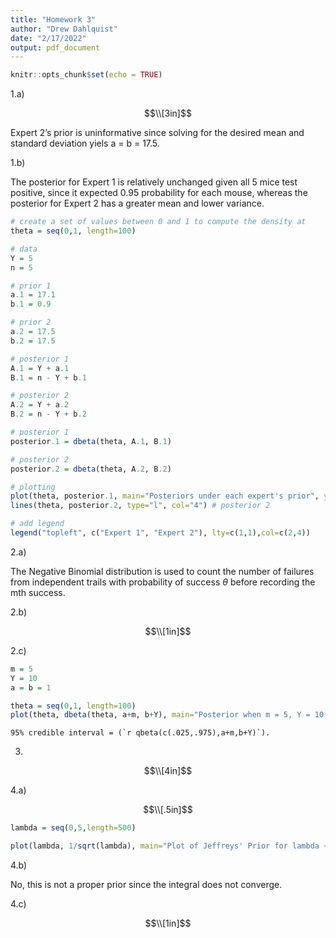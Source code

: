 ```yaml
---
title: "Homework 3"
author: "Drew Dahlquist"
date: "2/17/2022"
output: pdf_document
---
```


```r
knitr::opts_chunk$set(echo = TRUE)
```

1.a)

$$\\[3in]$$

Expert 2's prior is uninformative since solving for the desired mean and standard deviation yiels a = b = 17.5. 

1.b)

The posterior for Expert 1 is relatively unchanged given all 5 mice test positive, since it expected 0.95 probability for each mouse, whereas the posterior for Expert 2 has a greater mean and lower variance.

```r
# create a set of values between 0 and 1 to compute the density at
theta = seq(0,1, length=100)

# data
Y = 5
n = 5

# prior 1
a.1 = 17.1
b.1 = 0.9

# prior 2
a.2 = 17.5
b.2 = 17.5

# posterior 1
A.1 = Y + a.1
B.1 = n - Y + b.1

# posterior 2
A.2 = Y + a.2
B.2 = n - Y + b.2

# posterior 1
posterior.1 = dbeta(theta, A.1, B.1)

# posterior 2
posterior.2 = dbeta(theta, A.2, B.2)

# plotting
plot(theta, posterior.1, main="Posteriors under each expert's prior", ylab="density", type="l", col="2", ylim=c(0,6)) # posterior 1
lines(theta, posterior.2, type="l", col="4") # posterior 2

# add legend
legend("topleft", c("Expert 1", "Expert 2"), lty=c(1,1),col=c(2,4))
```

2.a)

The Negative Binomial distribution is used to count the number of failures from independent trails with probability of success $\theta$ before recording the mth success.

2.b)

$$\\[1in]$$

2.c)

```r
m = 5
Y = 10
a = b = 1

theta = seq(0,1, length=100)
plot(theta, dbeta(theta, a+m, b+Y), main="Posterior when m = 5, Y = 10, a = b = 1", ylab="density", type="l", col="2", ylim=c(0,6))
```

    95% credible interval = (`r qbeta(c(.025,.975),a+m,b+Y)`).

3)

$$\\[4in]$$

4.a)

$$\\[.5in]$$

```r
lambda = seq(0,5,length=500)

plot(lambda, 1/sqrt(lambda), main="Plot of Jeffreys' Prior for lambda ~ Poisson", ylab="Jeffreys' Prior", type="l", col="4")
```

4.b)

No, this is not a proper prior since the integral does not converge.

4.c)

$$\\[1in]$$
